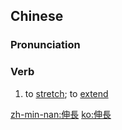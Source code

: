 {{also|伸长}}
==Chinese==
{{zh-forms|s=伸长}}

===Pronunciation===
{{zh-pron
|m=shēncháng
|c=san1 coeng4
|mn=chhun-tn̂g
|cat=v
}}

===Verb===
{{zh-verb}}

# to [[stretch]]; to [[extend]]

[[zh-min-nan:伸長]]
[[ko:伸長]]